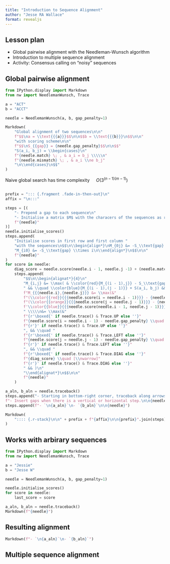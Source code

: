```yaml
---
title: "Introduction to Sequence Alignment"
author: "Jesse RA Wallace"
format: revealjs
---
```


## Lesson plan

- Global pairwise alignment with the Needleman-Wunsch algorithm
- Introduction to multiple sequence alignment
- Activity: Consensus calling on "noisy" sequences

## Global pairwise alignment {.smaller}

```python
from IPython.display import Markdown
from nw import NeedlemanWunsch, Trace

a = "ACT"
b = "ACCT"

needle = NeedlemanWunsch(a, b, gap_penalty=1)

Markdown(
    "Global alignment of two sequences\n\n"
    f"$$\na = \\text{{{a}}}$$\n\n$$b = \\text{{{b}}}\n$$\n\n"
    "with scoring scheme\n\n"
    f"$$\nS_{{gap}} = {needle.gap_penalty}$$\n\n$$"
    "S(a_i, b_j) = \\begin{cases}\n"
    f"{needle.match} \; , & a_i = b_j \\\\\n"
    f"{needle.mismatch} \; , & a_i \\ne b_j"
    "\n\\end{cases}\n$$"
)
```

Naive global search has time complexity
$\quad O\left(3^{(n - 1)(m - 1)}\right)$

## {.smaller}

```python
prefix = "::: {.fragment .fade-in-then-out}\n"
affix = "\n:::"

steps = [(
    "- Prepend a gap to each sequence\n"
    "- Initialise a matrix $M$ with the characers of the sequences as row and column labels.\n\n"
    f"{needle}"
)]
needle.initialise_scores()
steps.append(
    "Initialise scores in first row and first column "
    "with the sequences\n$$\n\\begin{align*}\nM_{0j} &= -S_\\text{gap} \\times j, \\\\\n"
    "M_{i0} &= -S_\\text{gap} \\times i\n\\end{align*}\n$$\n\n"
    f"{needle}"
)
for score in needle:
    diag_score = needle.score(needle.i - 1, needle.j -1) + (needle.match if needle.a[needle.i] == needle.b[needle.j] else needle.mismatch)
    steps.append(
        "$$\n\\begin{alignat*}{4}\n"
        "M_{i,j} &= \\max( & \\color{red}{M_{(i - 1),j}} - S_\\text{gap}, && \\quad \color{orange}{M_{i,(j - 1)}} - s_\\text{gap},"
        " && \\quad \\color{blue}{M_{(i - 1),(j - 1)}} + S(a_i, b_j) && ) \\\\\n"
        f"M_{{{needle.i},{needle.j}}} &= \\max(&"
        f"(\\color{{red}}{{{needle.score(i = needle.i - 1)}}} - {needle.gap_penalty}), && \\quad "
        f"(\\color{{orange}}{{{needle.score(j = needle.j - 1)}}} - {needle.gap_penalty}), && \\quad "
        f'\\color{{blue}}{{{needle.score(needle.i - 1, needle.j - 1)}}} + S(``\\text{{{needle.a[needle.i]}"}}, ``\\text{{{needle.b[needle.j]}"}}) && )'
        " \\\\\n&= \\max(&"
        f"{r'\boxed{' if needle.trace() & Trace.UP else ''}"
        f"{needle.score(i = needle.i - 1) - needle.gap_penalty} \\quad [\\uparrow]"
        f"{r'}' if needle.trace() & Trace.UP else ''}"
        ", && \\quad "
        f"{r'\boxed{' if needle.trace() & Trace.LEFT else ''}"
        f"{needle.score(j = needle.j - 1) - needle.gap_penalty} \\quad [\\leftarrow]"
        f"{r'}' if needle.trace() & Trace.LEFT else ''}"
        ", && \\quad "
        f"{r'\boxed{' if needle.trace() & Trace.DIAG else ''}"
        f"{diag_score} \\quad [\\nwarrow]"
        f"{r'}' if needle.trace() & Trace.DIAG else ''}"
        " && )\n"
        "\\end{alignat*}\n$$\n\n"
        f"{needle}"
    )

a_aln, b_aln = needle.traceback()
steps.append("- Starting in bottom-right corner, traceback along arrows\n"
f"- Insert gaps when there is a vertical or horizontal step.\n\n{needle}")
steps.append(f"- `\n{a_aln}`\n- `{b_aln}`\n\n{needle}")

Markdown(
    ":::: {.r-stack}\n\n" + prefix + f"{affix}\n\n{prefix}".join(steps) + affix + "\n\n::::"
)
```

## Works with arbirary sequences {.smaller}

```python
from IPython.display import Markdown
from nw import NeedlemanWunsch, Trace

a = "Jessie"
b = "Jesse W"

needle = NeedlemanWunsch(a, b, gap_penalty=1)

needle.initialise_scores()
for score in needle:
    last_score = score

a_aln, b_aln = needle.traceback()
Markdown(f"{needle}")
```

## Resulting alignment

```python
Markdown(f"- `\n{a_aln}`\n- `{b_aln}`")
```

## Multiple sequence alignment
